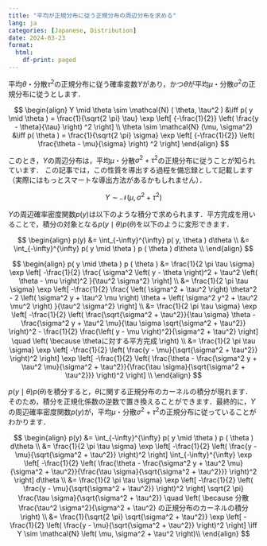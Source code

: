 ```yaml
---
title: "平均が正規分布に従う正規分布の周辺分布を求める"
lang: ja
categories: [Japanese, Distribution]
date: 2024-03-23
format:
  html:
    df-print: paged
---
```


平均$\theta$・分散$\tau^2$の正規分布に従う確率変数$Y$があり，かつ$\theta$が平均$\mu$・分散$\sigma^2$の正規分布に従うとします．

$$
\begin{align}
Y \mid \theta \sim \mathcal{N} ( \theta, \tau^2 ) &\iff 
p( y \mid \theta ) = \frac{1}{\sqrt{2 \pi} \tau} 
\exp \left[ 
{-\frac{1}{2}} \left( 
\frac{y - \theta}{\tau}
\right) ^2 
\right] \\
\theta \sim \mathcal{N} (\mu, \sigma^2) &\iff
p( \theta ) = \frac{1}{\sqrt{2 \pi} \sigma}
\exp \left[ 
{-\frac{1}{2}} \left(
\frac{\theta - \mu}{\sigma}
\right) ^2
\right]
\end{align}
$$

このとき，$Y$の周辺分布は，平均$\mu$・分散$\sigma^2 + \tau^2$の正規分布に従うことが知られています． この記事では，この性質を導出する過程を備忘録として記載します（実際にはもっとスマートな導出方法があるかもしれません）．

$$
Y \sim \mathcal{N} \left( \mu, \sigma^2 + \tau^2 \right)
$$

$Y$の周辺確率密度関数$p(y)$は以下のような積分で求められます．平方完成を用いることで，積分の対象となる$p( y \mid \theta ) p ( \theta )$を以下のように変形できます．

$$
\begin{align}
p(y) 
&= \int_{-\infty}^{\infty} 
p( y, \theta )
d\theta \\
&= \int_{-\infty}^{\infty} 
p( y \mid \theta ) p ( \theta )
d\theta \\
\end{align}
$$

$$
\begin{align}
p( y \mid \theta ) p ( \theta ) 
&= \frac{1}{2 \pi \tau \sigma}
\exp \left[
-\frac{1}{2}
\frac{
\sigma^2 \left( y - \theta \right)^2 +
\tau^2 \left( \theta - \mu \right)^2
}{\tau^2 \sigma^2}
\right] \\
&= \frac{1}{2 \pi \tau \sigma}
\exp \left[
-\frac{1}{2}
\frac{
\left( \sigma^2 + \tau^2 \right) \theta^2 -
2 \left( \sigma^2 y + \tau^2 \mu \right) \theta +
\left( \sigma^2 y^2 + \tau^2 \mu^2 \right)
}{\tau^2 \sigma^2}
\right] \\
&= \frac{1}{2 \pi \tau \sigma}
\exp \left[
-\frac{1}{2} \left(
\frac{\sqrt{\sigma^2 + \tau^2}}{\tau \sigma} \theta -
\frac{\sigma^2 y + \tau^2 \mu}{\tau \sigma \sqrt{\sigma^2 + \tau^2}}
\right)^2 -
\frac{1}{2} \frac{\left( y - \mu \right)^2}{\sigma^2 + \tau^2}
\right] \quad \left( \because \thetaに対する平方完成 \right) \\
&= \frac{1}{2 \pi \tau \sigma}
\exp \left[
-\frac{1}{2} \left(
\frac{y - \mu}{\sqrt{\sigma^2 + \tau^2}}
\right)^2
\right] 
\exp \left[
-\frac{1}{2} \left(
\frac{\theta - \frac{\sigma^2 y + \tau^2 \mu}{\sigma^2 + \tau^2}}{\frac{\tau \sigma}{\sqrt{\sigma^2 + \tau^2}}}
\right)^2
\right] \\
\end{align}
$$

$p( y \mid \theta ) p ( \theta )$を積分すると，$\theta$に関する正規分布のカーネルの積分が現れます．そのため，積分を正規化係数の逆数で置き換えることができます．最終的に，$Y$の周辺確率密度関数$p(y)$が，平均$\mu$・分散$\sigma^2 + \tau^2$の正規分布に従っていることがわかります．

$$
\begin{align}
p(y) 
&= \int_{-\infty}^{\infty} 
p( y \mid \theta ) p ( \theta )
d\theta \\
&= \frac{1}{2 \pi \tau \sigma}
\exp \left[
-\frac{1}{2} \left(
\frac{y - \mu}{\sqrt{\sigma^2 + \tau^2}}
\right)^2
\right] 
\int_{-\infty}^{\infty} 
\exp \left[
-\frac{1}{2} \left(
\frac{\theta - \frac{\sigma^2 y + \tau^2 \mu}{\sigma^2 + \tau^2}}{\frac{\tau \sigma}{\sqrt{\sigma^2 + \tau^2}}}
\right)^2
\right] 
d\theta \\
&= \frac{1}{2 \pi \tau \sigma}
\exp \left[
-\frac{1}{2} \left(
\frac{y - \mu}{\sqrt{\sigma^2 + \tau^2}}
\right)^2
\right] 
\sqrt{2 \pi} \frac{\tau \sigma}{\sqrt{\sigma^2 + \tau^2}}
\quad \left( \because 分散 \frac{\tau^2 \sigma^2}{\sigma^2 + \tau^2} の正規分布のカーネルの積分 \right) \\
&= \frac{1}{\sqrt{2 \pi} \sqrt{\sigma^2 + \tau^2}}
\exp \left[
-\frac{1}{2} \left(
\frac{y - \mu}{\sqrt{\sigma^2 + \tau^2}}
\right)^2
\right] \iff Y \sim \mathcal{N} \left( \mu, \sigma^2 + \tau^2 \right)\\
\end{align}
$$
